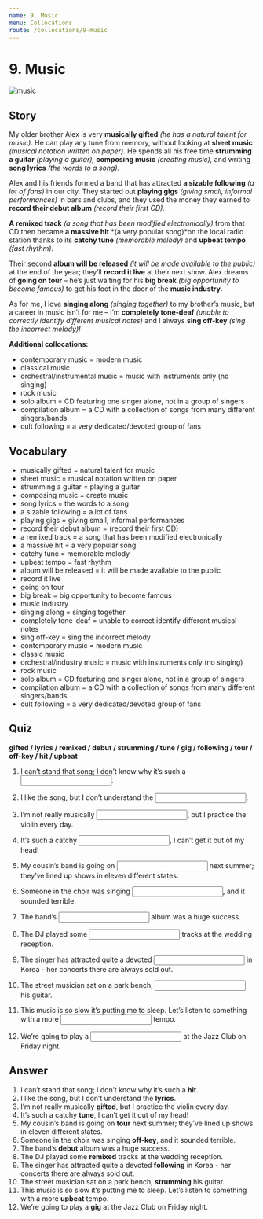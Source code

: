```yaml
---
name: 9. Music
menu: Collocations
route: /collocations/9-music
---
```



# 9. Music

<Image src={musicImg} alt="music" />

## Story

My older brother Alex is very **musically gifted** _(he has a natural talent for music)_. He can play any tune from memory, without looking at **sheet music** _(musical notation written on paper)._ He spends all his free time **strumming a guitar** _(playing a guitar),_ **composing music** _(creating music),_ and writing **song lyrics** _(the words to a song)._

Alex and his friends formed a band that has attracted **a sizable following** _(a lot of fans)_ in our city. They started out **playing gigs** _(giving small, informal performances)_ in bars and clubs, and they used the money they earned to **record their debut album** _(record their first CD)._

**A remixed track** _(a song that has been modified electronically)_ from that CD then became **a massive hit** *(a very popular song)*on the local radio station thanks to its **catchy tune** _(memorable melody)_ and **upbeat tempo** _(fast rhythm)._

Their second **album will be released** _(it will be made available to the public)_ at the end of the year; they’ll **record it live** at their next show. Alex dreams of **going on tour** – he’s just waiting for his **big break** _(big opportunity to become famous)_ to get his foot in the door of the **music industry.**

As for me, I love **singing along** _(singing together)_ to my brother’s music, but a career in music isn’t for me – I’m **completely tone-deaf** _(unable to correctly identify different musical notes)_ and I always **sing off-key** _(sing the incorrect melody)!_

**Additional collocations:**

- contemporary music = modern music
- classical music
- orchestral/instrumental music = music with instruments only (no singing)
- rock music
- solo album = CD featuring one singer alone, not in a group of singers
- compilation album = a CD with a collection of songs from many different singers/bands
- cult following = a very dedicated/devoted group of fans

## Vocabulary

- musically gifted = natural talent for music
- sheet music = musical notation written on paper
- strumming a guitar = playing a guitar
- composing music = create music
- song lyrics = the words to a song
- a sizable following = a lot of fans
- playing gigs = giving small, informal performances
- record their debut album = (record their first CD)
- a remixed track = a song that has been modified electronically
- a massive hit = a very popular song
- catchy tune = memorable melody
- upbeat tempo = fast rhythm
- album will be released = it will be made available to the public
- record it live
- going on tour
- big break = big opportunity to become famous
- music industry
- singing along = singing together
- completely tone-deaf = unable to correct identify different musical notes
- sing off-key = sing the incorrect melody
- contemporary music = modern music
- classic music
- orchestral/industry music = music with instruments only (no singing)
- rock music
- solo album = CD featuring one singer alone, not in a group of singers
- compilation album = a CD with a collection of songs from many different singers/bands
- cult following = a very dedicated/devoted group of fans

## Quiz

**gifted / lyrics / remixed / debut / strumming / tune / gig / following / tour / off-key / hit / upbeat**

1. I can’t stand that song; I don’t know why it’s such a <input className="input small-input"/>.

2. I like the song, but I don’t understand the <input className="input small-input"/>.

3. I’m not really musically <input className="input small-input"/>, but I practice the violin every day.

4. It’s such a catchy <input className="input small-input"/>, I can’t get it out of my head!

5. My cousin’s band is going on <input className="input small-input"/> next summer; they’ve lined up shows in eleven different states.

6. Someone in the choir was singing <input className="input small-input"/>, and it sounded terrible.

7. The band’s <input className="input small-input"/> album was a huge success.

8. The DJ played some <input className="input small-input"/> tracks at the wedding reception.

9. The singer has attracted quite a devoted <input className="input small-input"/> in Korea - her concerts there are always sold out.

10. The street musician sat on a park bench, <input className="input small-input"/> his guitar.

11. This music is so slow it’s putting me to sleep. Let’s listen to something with a more <input className="input small-input"/> tempo.

12. We’re going to play a <input className="input small-input"/> at the Jazz Club on Friday night.

## Answer

1. I can’t stand that song; I don’t know why it’s such a **hit**.
2. I like the song, but I don’t understand the **lyrics**.
3. I’m not really musically **gifted**, but I practice the violin every day.
4. It’s such a catchy **tune**, I can’t get it out of my head!
5. My cousin’s band is going on **tour** next summer; they’ve lined up shows in eleven different states.
6. Someone in the choir was singing **off-key**, and it sounded terrible.
7. The band’s **debut** album was a huge success.
8. The DJ played some **remixed** tracks at the wedding reception.
9. The singer has attracted quite a devoted **following** in Korea - her concerts there are always sold out.
10. The street musician sat on a park bench, **strumming** his guitar.
11. This music is so slow it’s putting me to sleep. Let’s listen to something with a more **upbeat** tempo.
12. We’re going to play a **gig** at the Jazz Club on Friday night.
